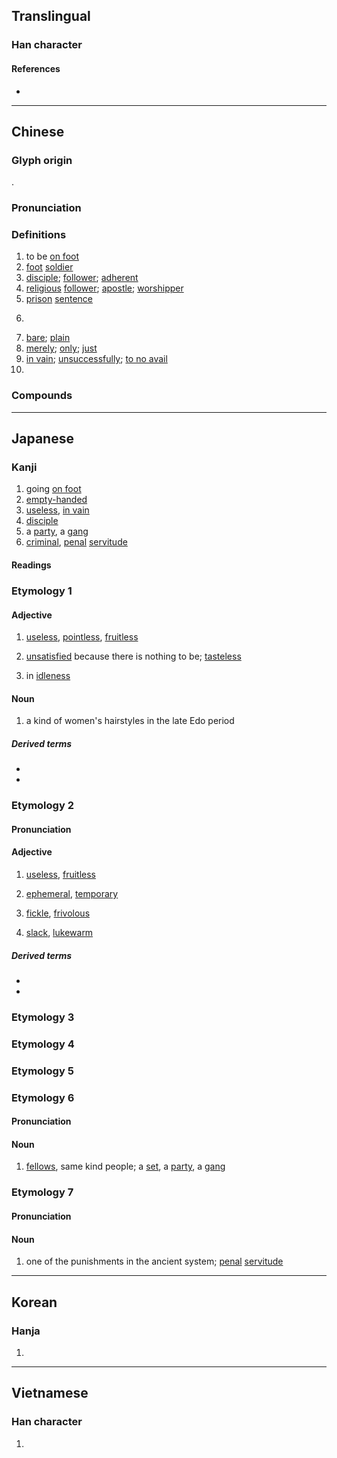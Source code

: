 {{also|徙}}
{{character info/new}}
==Translingual==

===Han character===
{{Han char|rn=60|rad=彳|as=07|sn=10|four=24281|canj=HOGYO|ids=⿰彳走}}

====References====
* {{Han ref|kx=0367.220|dkj=10121|dj=0691.050|hdz=20823.030|uh=5F92|ud=24466|bh=AE7B|bd=44667}}

----

==Chinese==
{{zh-forms|alt=𨑒}}

===Glyph origin===
{{Han etym}}
{{Han compound|辵|土|c1=s|c2=p|t1=walk|ls=psc}}.

===Pronunciation===
{{zh-pron
|m=tú
|m-s=
|c=tou4
|c-t=
|g=
|h=pfs=thù
|j=
|mb=dǔ
|md=dù
|mn=tô͘
|mn-t=tu5
|w=3du
|x=
|mc=y
|oc=y
|cat=v,n,a,adv,pn
}}

===Definitions===
{{zh-hanzi}}

# to be [[on foot]]
# [[foot]] [[soldier]]
# [[disciple]]; [[follower]]; [[adherent]]
# [[religious]] [[follower]]; [[apostle]]; [[worshipper]]
# [[prison]] [[sentence]]
# {{lb|zh|derogatory}} {{n-g|suffix for people with certain characteristics}}
# [[bare]]; [[plain]]
# [[merely]]; [[only]]; [[just]]
# [[in vain]]; [[unsuccessfully]]; [[to no avail]]
# {{surname|lang=zh}}

===Compounds===
{{zh-der|僧徒|徒具|徒兵|徒不上墓|丹徒布衣|徒費脣舌|家徒壁立|好色之徒|實繁有徒|徒步當車|信徒|不肖之徒|佞徒損友|亡命之徒|徒刑|徒眾|惡徒|吾徒|不逞之徒|徒有虛名|徒有其名|徒跣|上首徒弟|徒隸|徒陳空文|徒費無益|徒步|徒歌|徒杠|徒搏|徒手操|徒手|徒弟|徒廢脣舌|徒子徒孫|徒勞無益|徒勞往返|徒勞|徒兒|徒亂人意|廝徒|徒託空言|上色徒弟|學徒|帶徒弟|師徒|市井之徒|奸徒|司徒|左徒|家徒四壁|工徒|匪徒|徒行|息徒|十二使徒|使徒|好事之徒|凶徒|大司徒|徒步旅行|學徒工|囚徒|叛徒|博徒|回教徒|家徒甚殷|徒負虛名|徒然|不法之徒|刁徒|學徒制|徒勞無功|株送徒|法徒|棍徒|斗筲之徒|狂徒|有期徒刑|授徒|煙波釣徒|歹徒橫行|教徒|福不徒來|擔負公徒|歹徒|登徒子|穴處之徒|潑無徒|生徒|滿徒|狐鼠之徒|無期徒刑|無徒|暴徒|木石為徒|無籍之徒|清教徒|章句之徒|釣徒|騙徒|高徒|車徒|門徒|酒色之徒|鹽徒|繁有徒|高陽酒徒|馬齒徒增|馬齒徒長|賭徒|絳帳授徒|酒徒|饕餮之徒|躍躍狂徒|義徒|豪俠強徒|黨徒|非徒|藝徒|纓緌之徒|宗教徒}}

----

==Japanese==

===Kanji===
{{ja-kanji|grade=4|rs=彳07}}

# going [[on foot]]
# [[empty-handed]]
# [[useless]], [[in vain]]
# [[disciple]]
# a [[party]], a [[gang]]
# [[criminal]], [[penal]] [[servitude]]

====Readings====
{{ja-readings
|kanon=と
|goon=ず<づ
|kun=いたずら<いたづら, あだ, かち, ともがら, むだ
|nanori=とも
}}

===Etymology 1===
{{ja-kanjitab|いたずら|yomi=k}}

====Adjective====
{{ja-adj|いたずら|hhira=いたづら|decl=nari}}
# {{lb|ja|classical}} [[useless]], [[pointless]], [[fruitless]]
# {{lb|ja|classical}} [[unsatisfied]] because there is nothing to be; [[tasteless]]
# {{lb|ja|classical}} in [[idleness]]

====Noun====
{{ja-noun|いたずら|hhira=いたづら}}
#a kind of women's hairstyles in the late Edo period 

=====Derived terms=====
* {{ja-r|徒らに|いたずらに|uselessly, pointlessly}}
* {{ja-r|悪戯|いたずら|prank, mischief}}

===Etymology 2===
{{ja-kanjitab|あだ|yomi=k}}

====Pronunciation====
{{ja-pron|あだ|y=k|accent=2}}

====Adjective====
{{ja-adj|あだ|decl=nari}}
# {{lb|ja|classical}} [[useless]], [[fruitless]]
# {{lb|ja|classical}} [[ephemeral]], [[temporary]]
# {{lb|ja|classical}} [[fickle]], [[frivolous]]
# {{lb|ja|classical}} [[slack]], [[lukewarm]]

=====Derived terms=====
*{{ja-r|徒になる|あだ に なる|to backfire, to have a harmful result}}
*{{ja-r|徒花|あだばな|blossom that bear no fruit; things which being gorgeous in the pretence but worthless in actuality}}

===Etymology 3===
{{ja-kanjitab|かち|yomi=k}}
{{ja-see|かち}}

===Etymology 4===
{{ja-kanjitab|ただ|yomi=k}}
{{ja-see|ただ}}

===Etymology 5===
{{ja-kanjitab|むだ|yomi=k}}
{{ja-see|無駄}}

===Etymology 6===
{{ja-kanjitab|と|yomi=kanon}}

====Pronunciation====
{{ja-pron|と|y=k|accent=1}}

====Noun====
{{ja-noun|と}}
# [[fellows]], same kind people; a [[set]], a [[party]], a [[gang]]
#: {{synonyms|ja|輩|tr1=yakara|輩|tr2=tomogara}}

===Etymology 7===
{{ja-kanjitab|ず|yomi=goon}}

====Pronunciation====
{{ja-pron|ず|y=k|accent=1}}

====Noun====
{{ja-noun|ず|hhira=づ}}
# one of the punishments in the ancient {{w|Ritsuryō}} system; [[penal]] [[servitude]]
#: {{synonyms|ja|徒刑|tr1=tokei|懲役|tr2=chōeki}}

----

==Korean==

===Hanja===
{{ko-hanja|hangeul=도|eumhun=|rv=do|mr=to|y=to}}

# {{defn|lang=ko|sort=彳07}}

----

==Vietnamese==

===Han character===
{{vi-hantu|[[đồ]]|rs=彳07}}

# {{defn|lang=vi|sort=彳07}}